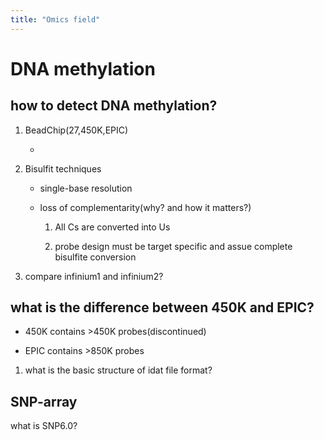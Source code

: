 ```yaml
---
title: "Omics field"
---
```


# DNA methylation


## how to detect DNA methylation?

1. BeadChip(27,450K,EPIC)

    * 

2. Bisulfit techniques

    * single-base resolution

    * loss of complementarity(why? and how it matters?)

        1. All Cs are converted into Us

        2. probe design must be target specific and assue complete bisulfite conversion

3. compare infinium1 and infinium2?




## what is the difference between 450K and EPIC?

* 450K contains >450K probes(discontinued) 

* EPIC contains >850K probes


1. what is the basic structure of idat file format?



## SNP-array
what is SNP6.0?
